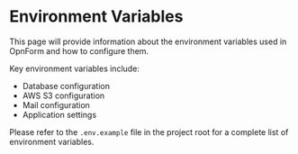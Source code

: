 # Environment Variables

This page will provide information about the environment variables used in OpnForm and how to configure them.

Key environment variables include:

- Database configuration
- AWS S3 configuration
- Mail configuration
- Application settings

Please refer to the `.env.example` file in the project root for a complete list of environment variables.
